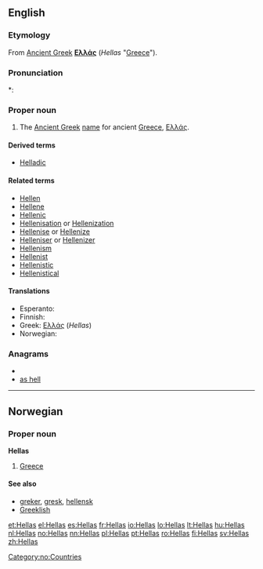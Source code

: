 ==English==

===Etymology===
From [[Ancient Greek]] '''[[Ελλάς]]''' (''Hellas'' "[[Greece]]").

===Pronunciation===
*: {{rhymes|ɛləs}}

===Proper noun===
{{en-proper noun}}

# The [[Ancient Greek]] [[name]] for ancient [[Greece]], [[Ελλάς]].

====Derived terms====
* [[Helladic]]

====Related terms====
* [[Hellen]]
* [[Hellene]]
* [[Hellenic]]
* [[Hellenisation]] or [[Hellenization]]
* [[Hellenise]] or [[Hellenize]]
* [[Helleniser]] or [[Hellenizer]]
* [[Hellenism]]
* [[Hellenist]]
* [[Hellenistic]]
* [[Hellenistical]]

====Translations====
{{trans-top|ancient Greece}}
* Esperanto: {{t-|eo|Helaso|xs=Esperanto}}
* Finnish: {{t+|fi|Hellas}}
* Greek: [[Ελλάς]] (''Hellas'')
* Norwegian: {{t+|no|Hellas}}
{{trans-mid}}
{{trans-bottom}}

===Anagrams===
* {{alphagram|aehlls}}
* [[as hell#English|as hell]]


----

==Norwegian==

===Proper noun===
'''Hellas'''

# [[Greece]]

====See also====
* [[greker]], [[gresk]], [[hellensk]]
* [[Greeklish]]

[[Category:no:Countries]]

[[et:Hellas]]
[[el:Hellas]]
[[es:Hellas]]
[[fr:Hellas]]
[[io:Hellas]]
[[lo:Hellas]]
[[lt:Hellas]]
[[hu:Hellas]]
[[nl:Hellas]]
[[no:Hellas]]
[[nn:Hellas]]
[[pl:Hellas]]
[[pt:Hellas]]
[[ro:Hellas]]
[[fi:Hellas]]
[[sv:Hellas]]
[[zh:Hellas]]